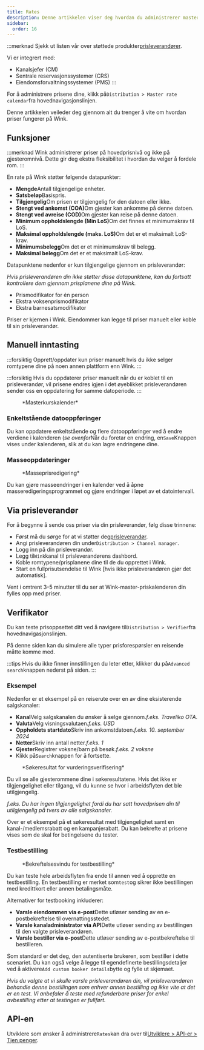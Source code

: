 ```yaml
---
title: Rates
description: Denne artikkelen viser deg hvordan du administrerer masterrater på Wink.
sidebar:
  order: 16
---
```


:::merknad
Sjekk ut listen vår over støttede produkter[prisleverandører](/extranet/rate-providers).

Vi er integrert med:

* Kanalsjefer (CM)
* Sentrale reservasjonssystemer (CRS)
* Eiendomsforvaltningssystemer (PMS)
  :::

For å administrere prisene dine, klikk på`Distribution > Master rate calendar`fra hovednavigasjonslinjen.

Denne artikkelen veileder deg gjennom alt du trenger å vite om hvordan priser fungerer på Wink.

## Funksjoner

:::merknad
Wink administrerer priser på hovedprisnivå og ikke på gjesteromnivå. Dette gir deg ekstra fleksibilitet i hvordan du velger å fordele rom.
:::

En rate på Wink støtter følgende datapunkter:

* **Mengde**Antall tilgjengelige enheter.
* **Satsbeløp**Basispris.
* **Tilgjengelig**Om prisen er tilgjengelig for den datoen eller ikke.
* **Stengt ved ankomst (COA)**&#x4F;m gjester kan ankomme på denne datoen.
* **Stengt ved avreise (COD)**&#x4F;m gjester kan reise på denne datoen.
* **Minimum oppholdslengde (Min LoS)**&#x4F;m det finnes et minimumskrav til LoS.
* **Maksimal oppholdslengde (maks. LoS)**&#x4F;m det er et maksimalt LoS-krav.
* **Minimumsbelegg**Om det er et minimumskrav til belegg.
* **Maksimal belegg**Om det er et maksimalt LoS-krav.

Datapunktene nedenfor er kun tilgjengelige gjennom en prisleverandør:

*Hvis prisleverandøren din ikke støtter disse datapunktene, kan du fortsatt kontrollere dem gjennom prisplanene dine på Wink.*

* Prismodifikator for én person
* Ekstra voksenprismodifikator
* Ekstra barnesatsmodifikator

Priser er kjernen i Wink. Eiendommer kan legge til priser manuelt eller koble til sin prisleverandør.

## Manuell inntasting

:::forsiktig
Opprett/oppdater kun priser manuelt hvis du ikke selger romtypene dine på noen annen plattform enn Wink.
:::

:::forsiktig
Hvis du oppdaterer priser manuelt når du er koblet til en prisleverandør, vil prisene endres igjen i det øyeblikket prisleverandøren sender oss en oppdatering for samme datoperiode.
:::

<figure>
  <CloudinaryImage width="700" height="251" resize="scale" quality="best" alt="Masterkurskalender" src="academy/rate-calendar" errorImage="noimage_opaque_nyrtl0.png" />

  <figcaption>*Masterkurskalender*</figcaption>
</figure>


### Enkeltstående datooppføringer

Du kan oppdatere enkeltstående og flere datooppføringer ved å endre verdiene i kalenderen (*se ovenfor*Når du foretar en endring, en`Save`Knappen vises under kalenderen, slik at du kan lagre endringene dine.

### Masseoppdateringer

<figure>
  <CloudinaryImage width="700" height="267" resize="scale" quality="best" alt="Masseprisredigering" src="academy/bulk-editor" errorImage="noimage_opaque_nyrtl0.png" />

  <figcaption>*Masseprisredigering*</figcaption>
</figure>


Du kan gjøre masseendringer i en kalender ved å åpne masseredigeringsprogrammet og gjøre endringer i løpet av et datointervall.

## Via prisleverandør

For å begynne å sende oss priser via din prisleverandør, følg disse trinnene:

* Først må du sørge for at vi støtter deg[prisleverandør](/extranet/rate-providers).
* Angi prisleverandøren din under`Distribution > Channel manager`.
* Logg inn på din prisleverandør.
* Legg til`Wink`kanal til prisleverandørens dashbord.
* Koble romtypene/prisplanene dine til de du opprettet i Wink.
* Start en fullprisutsendelse til Wink \[hvis ikke prisleverandøren gjør det automatisk].

Vent i omtrent 3–5 minutter til du ser at Wink-master-priskalenderen din fylles opp med priser.

## Verifikator

Du kan teste prisoppsettet ditt ved å navigere til`Distribution > Verifier`fra hovednavigasjonslinjen.

På denne siden kan du simulere alle typer prisforespørsler en reisende måtte komme med.

:::tips
Hvis du ikke finner innstillingen du leter etter, klikker du på`Advanced search`knappen nederst på siden.
:::

### Eksempel

Nedenfor er et eksempel på en reiserute over en av dine eksisterende salgskanaler:

* **Kanal**Velg salgskanalen du ønsker å selge gjennom.*f.eks. Traveliko OTA*.
* **Valuta**Velg visningsvalutaen.*f.eks. USD*
* **Oppholdets startdato**Skriv inn ankomstdatoen.*f.eks. 10. september 2024*
* **Netter**Skriv inn antall netter.*f.eks. 1*
* **Gjester**Registrer voksne/barn på besøk.*f.eks. 2 voksne*
* Klikk på`Search`knappen for å fortsette.

<figure>
  <CloudinaryImage width="350" height="501" resize="scale" quality="best" alt="Resultat av vurderingsverifisering" src="academy/rate-verifier" errorImage="noimage_opaque_nyrtl0.png" />

  <figcaption>*Søkeresultat for vurderingsverifisering*</figcaption>
</figure>


Du vil se alle gjesterommene dine i søkeresultatene.
Hvis det ikke er tilgjengelighet eller tilgang, vil du kunne se hvor i arbeidsflyten det ble utilgjengelig.

*f.eks. Du har ingen tilgjengelighet fordi du har satt hovedprisen din til utilgjengelig på tvers av alle salgskanaler.*

Over er et eksempel på et søkeresultat med tilgjengelighet samt en kanal-/medlemsrabatt og en kampanjerabatt.
Du kan bekrefte at prisene vises som de skal for betingelsene du tester.

### Testbestilling

<figure>
  <CloudinaryImage width="350" height="459" resize="scale" quality="best" alt="Testbestillingsmodus" src="academy/test-booking" errorImage="noimage_opaque_nyrtl0.png" />

  <figcaption>*Bekreftelsesvindu for testbestilling*</figcaption>
</figure>


Du kan teste hele arbeidsflyten fra ende til annen ved å opprette en testbestilling.
En testbestilling er merket som`test`og sikrer ikke bestillingen med kredittkort eller annen betalingsmåte.

Alternativer for testbooking inkluderer:

* **Varsle eiendommen via e-post**Dette utløser sending av en e-postbekreftelse til overnattingsstedet.
* **Varsle kanaladministrator via API**Dette utløser sending av bestillingen til den valgte prisleverandøren.
* **Varsle bestiller via e-post**Dette utløser sending av e-postbekreftelse til bestilleren.

Som standard er det deg, den autentiserte brukeren, som bestiller i dette scenariet. Du kan også velge å legge til egendefinerte bestillingsdetaljer ved å aktivere`Add custom booker details`bytte og fylle ut skjemaet.

*Hvis du valgte at vi skulle varsle prisleverandøren din, vil prisleverandøren behandle denne bestillingen som enhver annen bestilling og ikke vite at det er en test. Vi anbefaler å teste med refunderbare priser for enkel avbestilling etter at testingen er fullført.*

## API-en

Utviklere som ønsker å administrere`Rates`kan dra over til[Utviklere > API-er > Tjen penger](/developers/apis/#monetize-api).

